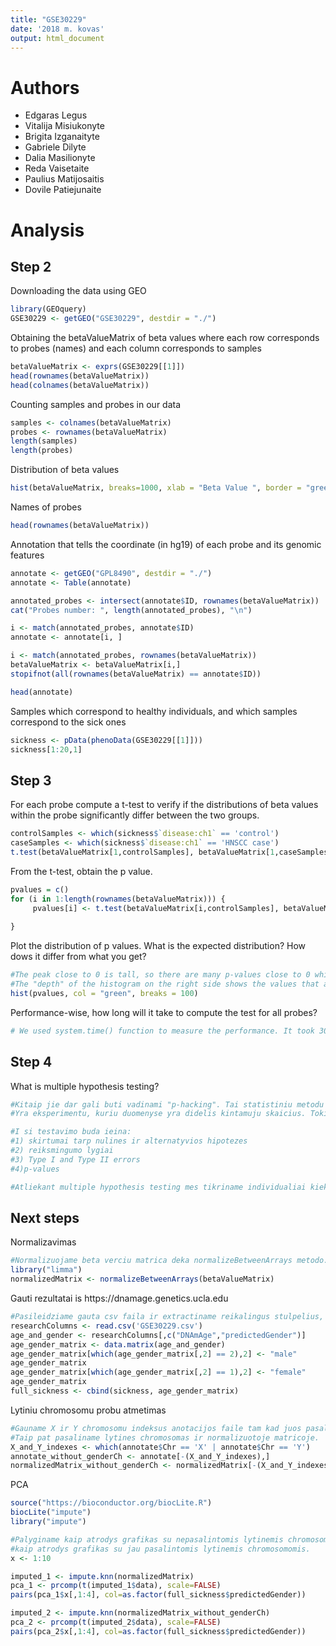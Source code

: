 ---
title: "GSE30229"
date: '2018 m. kovas'
output: html_document
---
# Authors
- Edgaras Legus
- Vitalija Misiukonyte
- Brigita Izganaityte
- Gabriele Dilyte
- Dalia Masilionyte
- Reda Vaisetaite
- Paulius Matijosaitis
- Dovile Patiejunaite

# Analysis
## Step 2
Downloading the data using GEO 
```{r, include=TRUE, echo=TRUE}
library(GEOquery)
GSE30229 <- getGEO("GSE30229", destdir = "./")
```

Obtaining the betaValueMatrix of beta values where each row corresponds to probes (names) and each column corresponds to samples

```{r, include=TRUE, echo=TRUE}
betaValueMatrix <- exprs(GSE30229[[1]])
head(rownames(betaValueMatrix))
head(colnames(betaValueMatrix))
```

Counting samples and probes in our data
```{r, include=TRUE, echo=TRUE}
samples <- colnames(betaValueMatrix)
probes <- rownames(betaValueMatrix)
length(samples)
length(probes)
```

Distribution of beta values
```{r, include=TRUE, echo=TRUE}
hist(betaValueMatrix, breaks=1000, xlab = "Beta Value ", border = "green", main = "Beta value distribution")
```

Names of probes
```{r, include=TRUE, echo=TRUE}
head(rownames(betaValueMatrix))
```

Annotation that tells the coordinate (in hg19) of each probe and its genomic features
```{r, include=TRUE, echo=TRUE}
annotate <- getGEO("GPL8490", destdir = "./")
annotate <- Table(annotate)

annotated_probes <- intersect(annotate$ID, rownames(betaValueMatrix))
cat("Probes number: ", length(annotated_probes), "\n")

i <- match(annotated_probes, annotate$ID)
annotate <- annotate[i, ]

i <- match(annotated_probes, rownames(betaValueMatrix))
betaValueMatrix <- betaValueMatrix[i,]
stopifnot(all(rownames(betaValueMatrix) == annotate$ID))

head(annotate)
```

Samples which correspond to healthy individuals, and which samples correspond to the sick ones
```{r, include=TRUE, echo=TRUE}
sickness <- pData(phenoData(GSE30229[[1]]))
sickness[1:20,1]
```

## Step 3

For each probe compute a t-test to verify if the distributions of beta values within the probe significantly differ between the two groups.

```{r, include=TRUE, echo=TRUE}
controlSamples <- which(sickness$`disease:ch1` == 'control')
caseSamples <- which(sickness$`disease:ch1` == 'HNSCC case')
t.test(betaValueMatrix[1,controlSamples], betaValueMatrix[1,caseSamples])
```

From the t-test, obtain the p value.
```{r, include=TRUE, echo=TRUE}
pvalues = c()
for (i in 1:length(rownames(betaValueMatrix))) {
     pvalues[i] <- t.test(betaValueMatrix[i,controlSamples], betaValueMatrix[i,caseSamples])$p.value
     
}
```
Plot the distribution of p values. What is the expected distribution? How dows it differ from what you get?

```{r, include=TRUE, echo=TRUE}
#The peak close to 0 is tall, so there are many p-values close to 0 which means that there is a lot of significant values.
#The "depth" of the histogram on the right side shows the values that are null.
hist(pvalues, col = "green", breaks = 100)
```

Performance-wise, how long will it take to compute the test for all probes?
```{r, include=TRUE, echo=TRUE}
# We used system.time() function to measure the performance. It took 30.100 seconds to perform all the t-tests
```

## Step 4

What is multiple hypothesis testing?
```{r, include=TRUE, echo=TRUE}
#Kitaip jie dar gali buti vadinami "p-hacking". Tai statistiniu metodu naudojimas tam, kad isgauti geresnius, reiksmingesnius rezultatus. 
#Yra eksperimentu, kuriu duomenyse yra didelis kintamuju skaicius. Tokie didelio nasumo eksperimetai atliekami genetikoje ir image analysis. 

#I si testavimo buda ieina:
#1) skirtumai tarp nulines ir alternatyvios hipotezes
#2) reiksmingumo lygiai
#3) Type I and Type II errors
#4)p-values

#Atliekant multiple hypothesis testing mes tikriname individualiai kiekviena nuline hipoteze. Kad galetume atmesti bent kelias nulines hipotezes. 
```

## Next steps

Normalizavimas
```{r, include=TRUE, echo=TRUE}
#Normalizuojame beta verciu matrica deka normalizeBetweenArrays metodo.
library("limma")
normalizedMatrix <- normalizeBetweenArrays(betaValueMatrix)
```

Gauti rezultatai is https://dnamage.genetics.ucla.edu
```{r, include=TRUE, echo=TRUE}
#Pasileidziame gauta csv faila ir extractiname reikalingus stulpelius, kuriuos pridedame prie sickness
researchColumns <- read.csv('GSE30229.csv')
age_and_gender <- researchColumns[,c("DNAmAge","predictedGender")]
age_gender_matrix <- data.matrix(age_and_gender)
age_gender_matrix[which(age_gender_matrix[,2] == 2),2] <- "male"
age_gender_matrix
age_gender_matrix[which(age_gender_matrix[,2] == 1),2] <- "female"
age_gender_matrix
full_sickness <- cbind(sickness, age_gender_matrix)
```

Lytiniu chromosomu probu atmetimas
```{r, include=TRUE, echo=TRUE}
#Gauname X ir Y chromosomu indeksus anotacijos faile tam kad juos pasalinti. 
#Taip pat pasaliname lytines chromosomas ir normalizuotoje matricoje.
X_and_Y_indexes <- which(annotate$Chr == 'X' | annotate$Chr == 'Y')
annotate_without_genderCh <- annotate[-(X_and_Y_indexes),]
normalizedMatrix_without_genderCh <- normalizedMatrix[-(X_and_Y_indexes),]
```

PCA
```{r, include=TRUE, echo=TRUE}
source("https://bioconductor.org/biocLite.R")
biocLite("impute")
library("impute")

#Palyginame kaip atrodys grafikas su nepasalintomis lytinemis chromosomomis ir 
#kaip atrodys grafikas su jau pasalintomis lytinemis chromosomomis. 
x <- 1:10

imputed_1 <- impute.knn(normalizedMatrix)
pca_1 <- prcomp(t(imputed_1$data), scale=FALSE)
pairs(pca_1$x[,1:4], col=as.factor(full_sickness$predictedGender))

imputed_2 <- impute.knn(normalizedMatrix_without_genderCh)
pca_2 <- prcomp(t(imputed_2$data), scale=FALSE)
pairs(pca_2$x[,1:4], col=as.factor(full_sickness$predictedGender))
```

